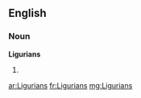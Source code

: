 ==English==

===Noun===
'''Ligurians'''

# {{plural of|[[Ligurian]]}}

[[ar:Ligurians]]
[[fr:Ligurians]]
[[mg:Ligurians]]